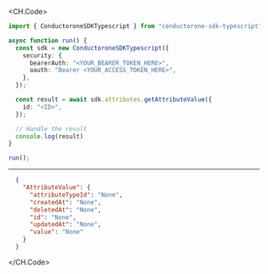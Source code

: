 
<CH.Code>
```typescript GetAttributeValue.ts
import { ConductoroneSDKTypescript } from "conductorone-sdk-typescript";

async function run() {
  const sdk = new ConductoroneSDKTypescript({
    security: {
      bearerAuth: "<YOUR_BEARER_TOKEN_HERE>",
      oauth: "Bearer <YOUR_ACCESS_TOKEN_HERE>",
    },
  });

  const result = await sdk.attributes.getAttributeValue({
    id: "<ID>",
  });

  // Handle the result
  console.log(result)
}

run();
```
---

```json Example Response
  {
    "AttributeValue": {
      "attributeTypeId": "None",
      "createdAt": "None",
      "deletedAt": "None",
      "id": "None",
      "updatedAt": "None",
      "value": "None"
    }
  }
```
</CH.Code>
